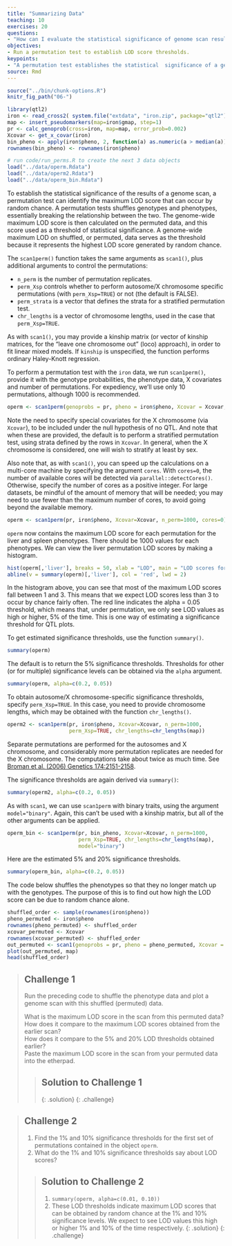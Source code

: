 ```yaml
---
title: "Summarizing Data"
teaching: 10
exercises: 20
questions:
- "How can I evaluate the statistical significance of genome scan results?"
objectives:
- Run a permutation test to establish LOD score thresholds.
keypoints:
- "A permutation test establishes the statistical  significance of a genome scan."
source: Rmd
---
```


```r
source("../bin/chunk-options.R")
knitr_fig_path("06-")
```

```r
library(qtl2)
iron <- read_cross2( system.file("extdata", "iron.zip", package="qtl2") )
map <- insert_pseudomarkers(map=iron$gmap, step=1)
pr <- calc_genoprob(cross=iron, map=map, error_prob=0.002)
Xcovar <- get_x_covar(iron)
bin_pheno <- apply(iron$pheno, 2, function(a) as.numeric(a > median(a)))
rownames(bin_pheno) <- rownames(iron$pheno)

# run code/run_perms.R to create the next 3 data objects
load("../data/operm.Rdata")
load("../data/operm2.Rdata")
load("../data/operm_bin.Rdata")
```

To establish the statistical significance of the results of a genome scan, a permutation test can identify the maximum LOD score that can occur by random chance. A permutation tests shuffles genotypes and phenotypes, essentially breaking the relationship between the two. The genome-wide maximum LOD score is then calculated on the permuted data, and this score used as a threshold of statistical significance. A genome-wide maximum LOD on shuffled, or permuted, data serves as the threshold because it represents the highest LOD score generated by random chance. 

The `scan1perm()` function takes the same arguments as `scan1()`, plus additional arguments to control the permutations:

- `n_perm` is the number of permutation replicates.
- `perm_Xsp` controls whether to perform autosome/X chromosome specific permutations (with `perm_Xsp=TRUE`) or not (the default is FALSE).
- `perm_strata` is a vector that defines the strata for a stratified permutation test.
- `chr_lengths` is a vector of chromosome lengths, used in the case that `perm_Xsp=TRUE`.

As with `scan1()`, you may provide a kinship matrix (or vector of kinship matrices, for the "leave one chromosome out" (loco) approach), in order to fit linear mixed models. If `kinship` is unspecified, the function performs ordinary Haley-Knott regression.

To perform a permutation test with the `iron` data, we run `scan1perm()`, provide it with the genotype probabilities, the phenotype data, X covariates and number of permutations. For expediency, we'll use only 10 permutations, although 1000 is recommended.

```r
operm <- scan1perm(genoprobs = pr, pheno = iron$pheno, Xcovar = Xcovar, n_perm = 1000) # replace 1000 with 10 for expediency
```

Note the need to specify special covariates for the X chromosome (via `Xcovar`), to be included under the null hypothesis of no QTL. And note that when these are provided, the default is to perform a stratified permutation test, using strata defined by the rows in
`Xcovar`. In general, when the X chromosome is considered, one will wish to stratify at least by sex.

Also note that, as with `scan1()`, you can speed up the calculations on a multi-core machine by specifying the argument `cores`. With `cores=0`, the number of available cores will be detected via `parallel::detectCores()`. Otherwise, specify the number of cores as a positive integer. For large datasets, be mindful of the amount of memory that will be needed; you may need to use fewer than the maximum number of cores, to avoid going beyond the available memory.

```r
operm <- scan1perm(pr, iron$pheno, Xcovar=Xcovar, n_perm=1000, cores=0)
```

`operm` now contains the maximum LOD score for each permutation for the liver and spleen phenotypes. There should be 1000 values for each phenotypes. We can view the liver permutation LOD scores by making a histogram.

```r
hist(operm[,'liver'], breaks = 50, xlab = "LOD", main = "LOD scores for liver scan with threshold in red")
abline(v = summary(operm)[,'liver'], col = 'red', lwd = 2)
```

In the histogram above, you can see that most of the maximum LOD scores fall between 1 and 3. This means that we expect LOD scores less than 3 to occur by chance fairly often. The red line indicates the alpha = 0.05 threshold, which means that, under permutation, we only see LOD values as high or higher, 5% of the time. This is one way of estimating a significance threshold for QTL plots.

To get estimated significance thresholds, use the function `summary()`.

```r
summary(operm)
```

The default is to return the 5% significance thresholds. Thresholds for other (or for multiple) significance levels can be obtained via the `alpha` argument.

```r
summary(operm, alpha=c(0.2, 0.05))
```

To obtain autosome/X chromosome-specific significance thresholds, specify `perm_Xsp=TRUE`. In this case, you need to provide chromosome lengths, which may be obtained with the function `chr_lengths()`.

```r
operm2 <- scan1perm(pr, iron$pheno, Xcovar=Xcovar, n_perm=1000,
                    perm_Xsp=TRUE, chr_lengths=chr_lengths(map))
```

Separate permutations are performed for the autosomes and X chromosome, and considerably more permutation replicates are needed for the X chromosome. The computations take about twice as much time.
See [Broman et al. (2006) Genetics
174:2151-2158](https://www.ncbi.nlm.nih.gov/pubmed/17028340).

The significance thresholds are again derived via `summary()`:

```r
summary(operm2, alpha=c(0.2, 0.05))
```

As with `scan1`, we can use `scan1perm` with binary traits, using the argument `model="binary"`. Again, this can't be used with a kinship matrix, but all of the other arguments can be applied.

```r
operm_bin <- scan1perm(pr, bin_pheno, Xcovar=Xcovar, n_perm=1000, 
                       perm_Xsp=TRUE, chr_lengths=chr_lengths(map),
                       model="binary")
```

Here are the estimated 5% and 20% significance thresholds.

```r
summary(operm_bin, alpha=c(0.2, 0.05))
```

The code below shuffles the phenotypes so that they no longer match up with the genotypes. The purpose of this is to find out how high the LOD score can be due to random chance alone.

```r
shuffled_order <- sample(rownames(iron$pheno))
pheno_permuted <- iron$pheno
rownames(pheno_permuted) <- shuffled_order
xcovar_permuted <- Xcovar
rownames(xcovar_permuted) <- shuffled_order
out_permuted <- scan1(genoprobs = pr, pheno = pheno_permuted, Xcovar = xcovar_permuted)
plot(out_permuted, map)
head(shuffled_order)
```

> ## Challenge 1
> Run the preceding code to shuffle the phenotype data and plot a genome
> scan with this shuffled (permuted) data.  
>
> What is the maximum LOD score in the scan from this permuted data?  
> How does it compare to the maximum LOD scores obtained from the earlier scan?  
> How does it compare to the 5% and 20% LOD thresholds obtained earlier?  
> Paste the maximum LOD score in the scan from your permuted data into the etherpad.
>
> > ## Solution to Challenge 1
> >
> {: .solution}
{: .challenge}

> ## Challenge 2
> 1) Find the 1% and 10% significance thresholds for the first set of 
permutations contained in the object `operm`.  
> 2) What do the 1% and 10% significance thresholds say about LOD scores?
> 
> > ## Solution to Challenge 2
> > 1) `summary(operm, alpha=c(0.01, 0.10))`  
> > 2) These LOD thresholds indicate maximum LOD scores that can be obtained
by random chance at the 1% and 10% significance levels. We expect to see LOD 
values this high or higher 1% and 10% of the time respectively.
> {: .solution}
{: .challenge}
